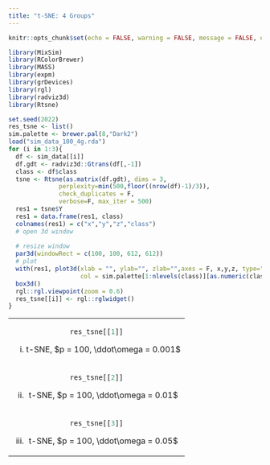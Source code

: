 ```yaml
---
title: "t-SNE: 4 Groups"
---
```


<style type="text/css">
.main-container {
  max-width: 1500px;
  margin-left: auto;
  margin-right: auto;
}
</style>


```r
knitr::opts_chunk$set(echo = FALSE, warning = FALSE, message = FALSE, error = FALSE)
```

```r
library(MixSim)
library(RColorBrewer)
library(MASS)
library(expm)
library(grDevices)
library(rgl)
library(radviz3d)
library(Rtsne)

```


```r
set.seed(2022)
res_tsne <- list()
sim.palette <- brewer.pal(8,"Dark2")
load("sim_data_100_4g.rda")
for (i in 1:3){
  df <- sim_data[[i]]
  df.gdt <- radviz3d::Gtrans(df[,-1])
  class <- df$class
  tsne <- Rtsne(as.matrix(df.gdt), dims = 3, 
              perplexity=min(500,floor((nrow(df)-1)/3)), 
              check_duplicates = F,  
              verbose=F, max_iter = 500)
  res1 = tsne$Y
  res1 = data.frame(res1, class)
  colnames(res1) = c("x","y","z","class")
  # open 3d window
 
  # resize window
  par3d(windowRect = c(100, 100, 612, 612))
  # plot
  with(res1, plot3d(xlab = "", ylab="", zlab="",axes = F, x,y,z, type="s", size = 0.75,
                    col = sim.palette[1:nlevels(class)][as.numeric(class)]))
  box3d()
  rgl::rgl.viewpoint(zoom = 0.6)
  res_tsne[[i]] <- rgl::rglwidget()
}

```


<table width="500" border="0" cellpadding="0">


<tr>
<td align="center" valign="center">
```r
res_tsne[[1]]
```
(i) t-SNE, $p = 100, \ddot\omega = 0.001$ 
<br />
</td>

</tr>
</tr>

<td align="center" valign="center">
```r
res_tsne[[2]]
```
(ii) t-SNE, $p = 100, \ddot\omega = 0.01$ 
<br />
</td>

</tr>
</tr>

<td align="center" valign="center">
```r
res_tsne[[3]]
```
(iii) t-SNE, $p = 100, \ddot\omega = 0.05$
<br />
</td>

</tr>
</table>